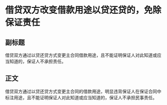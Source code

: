 # 借贷双方改变借款用途以贷还贷的，免除保证责任
## 副标题
借贷双方通过以贷还贷方式变更主合同借款用途，且不能证明保证人对此知道或应当知道的，保证人不承担责任。
## 正文
借贷双方通过以贷还贷方式变更主合同的借款用途，明显违背保证人在保证合同中标注用途，且不能证明保证人对此知道或应当知道的，保证人不承担民事责任。